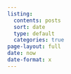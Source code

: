 ```yaml
---
listing:
  contents: posts
  sort: date
  type: default
  categories: true
page-layout: full
date: now
date-format: x
---
```


```{=html}
<script src="time.js"></script>
```